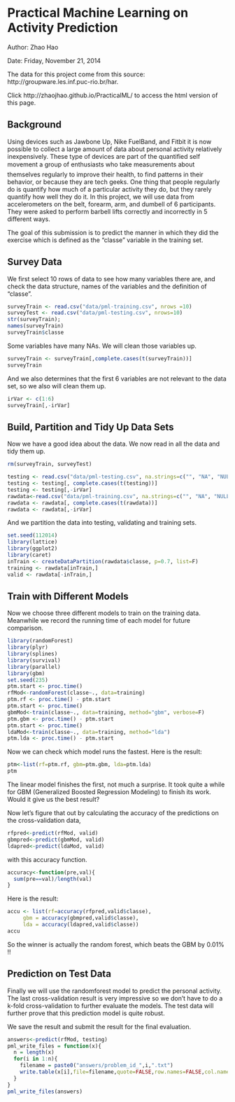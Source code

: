 Practical Machine Learning on Activity Prediction
======================================
Author: Zhao Hao

Date: Friday, November 21, 2014

The data for this project come from this source: http://groupware.les.inf.puc-rio.br/har.

Click http://zhaojhao.github.io/PracticalML/ to access the html version of this page.

## Background
Using devices such as Jawbone Up, Nike FuelBand, and Fitbit it is now possible to collect a large amount of data about personal activity relatively inexpensively. These type of devices are part of the quantified self movement a group of enthusiasts who take measurements about themselves regularly to improve their health, to find patterns in their behavior, or because they are tech geeks. One thing that people regularly do is quantify how much of a particular activity they do, but they rarely quantify how well they do it. In this project, we will use data from accelerometers on the belt, forearm, arm, and dumbell of 6 participants. They were asked to perform barbell lifts correctly and incorrectly in 5 different ways. 

The goal of this submission is to predict the manner in which they did the exercise which is defined as the "classe" variable in the training set.

## Survey Data
We first select 10 rows of data to see how many variables there are, and check the data structure, names of the variables and the definition of "classe".

```r
surveyTrain <- read.csv("data/pml-training.csv", nrows =10)
surveyTest <- read.csv("data/pml-testing.csv", nrows=10)
str(surveyTrain);
names(surveyTrain)
surveyTrain$classe
```

Some variables have many NAs. We will clean those variables up.

```r
surveyTrain <- surveyTrain[,complete.cases(t(surveyTrain))]
surveyTrain
```

And we also determines that the first 6 variables are not relevant to the data set, so we also will clean them up.

```r
irVar <- c(1:6)
surveyTrain[,-irVar]
```

## Build, Partition and Tidy Up Data Sets
Now we have a good idea about the data. We now read in all the data and tidy them up.

```r
rm(surveyTrain, surveyTest)

testing <- read.csv("data/pml-testing.csv", na.strings=c("", "NA", "NULL"))
testing <- testing[, complete.cases(t(testing))]
testing <- testing[,-irVar]
rawdata<-read.csv("data/pml-training.csv", na.strings=c("", "NA", "NULL"))
rawdata <- rawdata[, complete.cases(t(rawdata))]
rawdata <- rawdata[,-irVar]
```

And we partition the data into testing, validating and training sets. 

```r
set.seed(112014)
library(lattice)
library(ggplot2)
library(caret)
inTrain <- createDataPartition(rawdata$classe, p=0.7, list=F)
training <- rawdata[inTrain,]
valid <- rawdata[-inTrain,]
```

## Train with Different Models
Now we choose three different models to train on the training data. Meanwhile we record the running time of each model for future comparison.

```r
library(randomForest)
library(plyr)
library(splines)
library(survival)
library(parallel)
library(gbm)
set.seed(235)
ptm.start <- proc.time()
rfMod<-randomForest(classe~., data=training)
ptm.rf <- proc.time() - ptm.start
ptm.start <- proc.time()
gbmMod<-train(classe~., data=training, method="gbm", verbose=F)
ptm.gbm <- proc.time() - ptm.start
ptm.start <- proc.time()
ldaMod<-train(classe~., data=training, method="lda")
ptm.lda <- proc.time() - ptm.start
```

Now we can check which model runs the fastest. Here is the result:

```r
ptm<-list(rf=ptm.rf, gbm=ptm.gbm, lda=ptm.lda)
ptm
```

The linear model finishes the first, not much a surprise. It took quite a while for GBM (Generalized Boosted Regression Modeling) to finish its work. Would it give us the best result?

Now let's figure that out by calculating the accuracy of the predictions on the cross-validation data,

```r
rfpred<-predict(rfMod, valid)
gbmpred<-predict(gbmMod, valid)
ldapred<-predict(ldaMod, valid)
```

with this accuracy function.

```r
accuracy<-function(pre,val){
  sum(pre==val)/length(val)
}
```
Here is the result:
```r
accu <- list(rf=accuracy(rfpred,valid$classe),
     gbm = accuracy(gbmpred,valid$classe),
     lda = accuracy(ldapred,valid$classe))
accu
```
So the winner is actually the random forest, which beats the GBM by 0.01% !!

## Prediction on Test Data
Finally we will use the randomforest model to predict the personal activity. The last cross-validation result is very impressive so we don't have to do a k-fold cross-validation to further evaluate the models. The test data will further prove that this prediction model is quite robust.

We save the result and submit the result for the final evaluation.

```r
answers<-predict(rfMod, testing)
pml_write_files = function(x){
  n = length(x)
  for(i in 1:n){
    filename = paste0("answers/problem_id_",i,".txt")
    write.table(x[i],file=filename,quote=FALSE,row.names=FALSE,col.names=FALSE)
  }
}
pml_write_files(answers)
```
